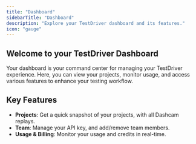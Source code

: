 ```yaml
---
title: "Dashboard"
sidebarTitle: "Dashboard"
description: "Explore your TestDriver dashboard and its features."
icon: "gauge"
---
```

## Welcome to your TestDriver Dashboard
Your dashboard is your command center for managing your TestDriver experience. Here, you can view your projects, monitor usage, and access various features to enhance your testing workflow.

## Key Features
- **Projects**: Get a quick snapshot of your projects, with all Dashcam replays.
- **Team**: Manage your API key, and add/remove team members. 
- **Usage & Billing**: Monitor your usage and credits in real-time.



